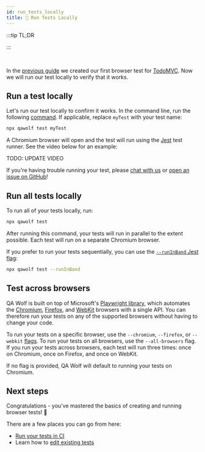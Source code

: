 ```yaml
---
id: run_tests_locally
title: 🏃 Run Tests Locally
---
```



:::tip TL;DR

<BrowserCodeBlock />

:::

<br />

In the [previous guide](create_a_test) we created our first browser test for [TodoMVC](http://todomvc.com/examples/react). Now we will run our test locally to verify that it works.

## Run a test locally

Let's run our test locally to confirm it works. In the command line, run the following [command](api/cli#npx-qawolf-test-name). If applicable, replace `myTest` with your test name:

```bash
npx qawolf test myTest
```

A Chromium browser will open and the test will run using the [Jest](https://jestjs.io) test runner. See the video below for an example:

TODO: UPDATE VIDEO

<YouTubeVideo src="https://www.youtube.com/embed/JRcR-d6Yfdw" />

If you're having trouble running your test, please [chat with us](https://gitter.im/qawolf/community) or [open an issue on GitHub](https://github.com/qawolf/qawolf/issues/new)!

## Run all tests locally

To run all of your tests locally, run:

```bash
npx qawolf test
```

After running this command, your tests will run in parallel to the extent possible. Each test will run on a separate Chromium browser.

If you prefer to run your tests sequentially, you can use the [`--runInBand` Jest flag](https://jestjs.io/docs/en/cli#--runinband):

```bash
npx qawolf test --runInBand
```

## Test across browsers

QA Wolf is built on top of Microsoft's [Playwright library](https://github.com/microsoft/playwright), which automates the [Chromium](https://www.chromium.org/Home), [Firefox](https://www.mozilla.org/en-US/firefox/new), and [WebKit](https://webkit.org) browsers with a single API. You can therefore run your tests on any of the supported browsers without having to change your code.

To run your tests on a specific browser, use the `--chromium`, `--firefox`, or `--webkit` [flags](api/cli#npx-qawolf-test-name). To run your tests on all browsers, use the `--all-browsers` flag. If you run your tests across browsers, each test will run three times: once on Chromium, once on Firefox, and once on WebKit.

If no flag is provided, QA Wolf will default to running your tests on Chromium.

<BrowserCombinedCodeBlock />

## Next steps

Congratulations - you've mastered the basics of creating and running browser tests! 🎉

There are a few places you can go from here:

- [Run your tests in CI](run_tests_in_ci)
- Learn how to [edit existing tests](edit_a_test)
